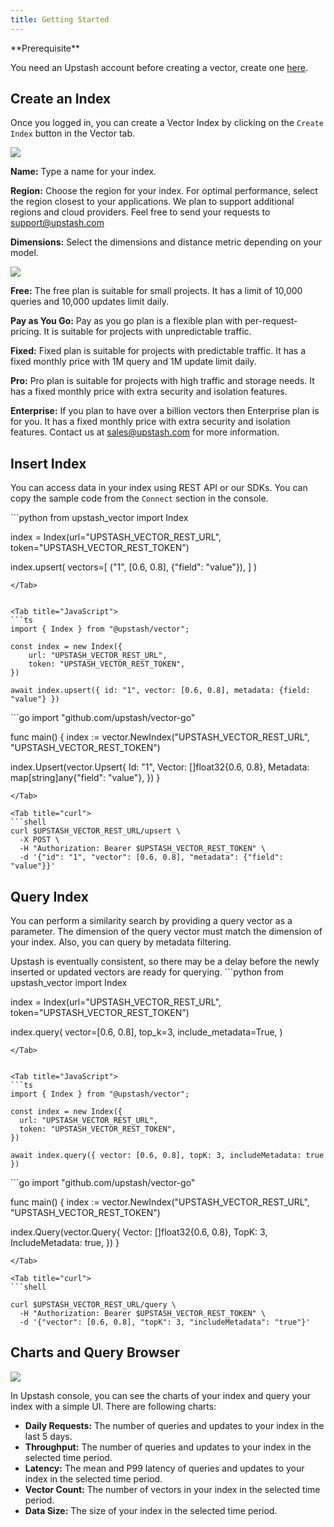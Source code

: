 ```yaml
---
title: Getting Started
---
```


<Check >
**Prerequisite**

You need an Upstash account before creating a vector, create one 
[here](https://console.upstash.com).

</Check>

## Create an Index

Once you logged in, you can create a Vector Index by clicking on the `Create Index` button in the Vector tab.

<Frame style={{width: '600px'}}>
  <img src="/img/vector/getstarted/create_index.png" />
</Frame>

**Name:** Type a name for your index.

**Region:** Choose the region for your index. For optimal performance, select the region closest to your applications. We plan to support additional regions and cloud providers. Feel free to send your requests to [support@upstash.com](mailto:support@upstash.com)

**Dimensions:** Select the dimensions and distance metric depending on your model.

<Frame style={{width: '600px'}}>
  <img src="/img/vector/getstarted/select_plan.png"  />
</Frame>

**Free:** The free plan is suitable for small projects. It has a limit of 10,000 queries and 10,000 updates limit daily.

**Pay as You Go:** Pay as you go plan is a flexible plan with per-request-pricing. It is suitable for projects with unpredictable traffic. 

**Fixed:** Fixed plan is suitable for projects with predictable traffic. It has a fixed monthly price with 1M query and 1M update limit daily. 

**Pro:** Pro plan is suitable for projects with high traffic and storage needs. It has a fixed monthly price with extra security and isolation features.

**Enterprise:** If you plan to have over a billion vectors then Enterprise plan is for you. It has a fixed monthly price with extra security and isolation features. Contact us at [sales@upstash.com](mailto:sales@upstash.com) for more information. 

## Insert Index

You can access data in your index using REST API or our SDKs. You can copy the sample code from the `Connect` section in the console.

<Tabs>

<Tab title="Python">
```python
from upstash_vector import Index

index = Index(url="UPSTASH_VECTOR_REST_URL", token="UPSTASH_VECTOR_REST_TOKEN")

index.upsert(
  vectors=[
    ("1", [0.6, 0.8], {"field": "value"}),
  ]
)
```
</Tab>


<Tab title="JavaScript">
```ts
import { Index } from "@upstash/vector";

const index = new Index({
    url: "UPSTASH_VECTOR_REST_URL",
    token: "UPSTASH_VECTOR_REST_TOKEN",
})

await index.upsert({ id: "1", vector: [0.6, 0.8], metadata: {field: "value"} })
```
</Tab>

<Tab title="Go">
```go
import "github.com/upstash/vector-go"

func main() {
  index := vector.NewIndex("UPSTASH_VECTOR_REST_URL", "UPSTASH_VECTOR_REST_TOKEN")

  index.Upsert(vector.Upsert{
	  Id:       "1",
	  Vector:   []float32{0.6, 0.8},
	  Metadata: map[string]any{"field": "value"},
  })
}
```
</Tab>

<Tab title="curl">
```shell
curl $UPSTASH_VECTOR_REST_URL/upsert \
  -X POST \
  -H "Authorization: Bearer $UPSTASH_VECTOR_REST_TOKEN" \
  -d '{"id": "1", "vector": [0.6, 0.8], "metadata": {"field": "value"}}'
```
</Tab>


</Tabs>


## Query Index
You can perform a similarity search by providing a query vector as a parameter. The dimension of the query vector must match the dimension of your index. Also, you can query by metadata filtering.

<Note>
Upstash is eventually consistent, so there may be a delay before the newly inserted or updated vectors are ready for querying.
</Note>

<Tabs>

<Tab title="Python">
```python
from upstash_vector import Index

index = Index(url="UPSTASH_VECTOR_REST_URL", token="UPSTASH_VECTOR_REST_TOKEN")

index.query(
    vector=[0.6, 0.8],
    top_k=3,
    include_metadata=True,
)
```
</Tab>


<Tab title="JavaScript">
```ts
import { Index } from "@upstash/vector";

const index = new Index({
  url: "UPSTASH_VECTOR_REST_URL",
  token: "UPSTASH_VECTOR_REST_TOKEN",
})

await index.query({ vector: [0.6, 0.8], topK: 3, includeMetadata: true })
```
</Tab>

<Tab title="Go">
```go
import "github.com/upstash/vector-go"

func main() {
  index := vector.NewIndex("UPSTASH_VECTOR_REST_URL", "UPSTASH_VECTOR_REST_TOKEN")

  index.Query(vector.Query{
	  Vector:          []float32{0.6, 0.8},
	  TopK:            3,
	  IncludeMetadata: true,
  })
}
```
</Tab>

<Tab title="curl">
```shell

curl $UPSTASH_VECTOR_REST_URL/query \
  -H "Authorization: Bearer $UPSTASH_VECTOR_REST_TOKEN" \
  -d '{"vector": [0.6, 0.8], "topK": 3, "includeMetadata": "true"}'
```
</Tab>


</Tabs>

## Charts and Query Browser

<Frame style={{width: '600px'}}>
  <img src="/img/vector/getstarted/charts.png" />
</Frame>


In Upstash console, you can see the charts of your index and query your index with a simple UI. There are following charts:

- **Daily Requests:** The number of queries and updates to your index in the last 5 days.
- **Throughput:** The number of queries and updates to your index in the selected time period.
- **Latency:** The mean and P99 latency of queries and updates to your index in the selected time period.
- **Vector Count:** The number of vectors in your index in the selected time period.
- **Data Size:** The size of your index in the selected time period.
